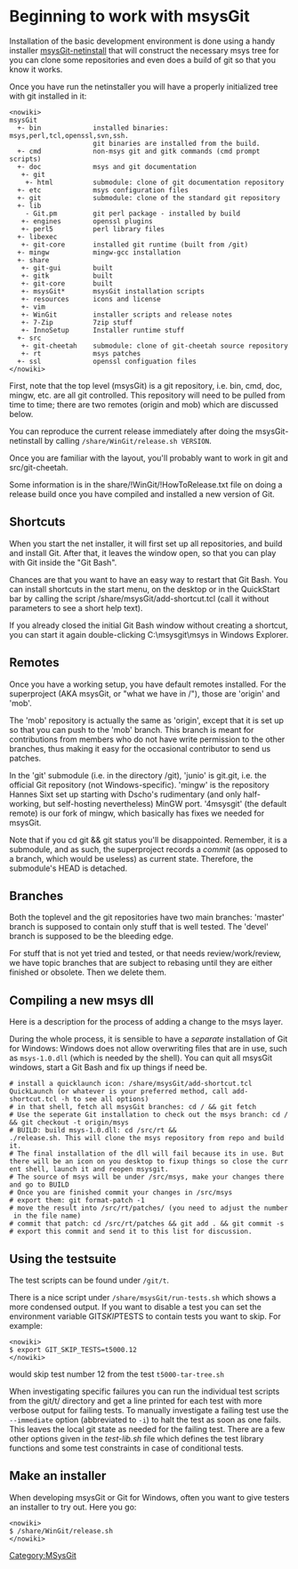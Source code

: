 <!-- #summary Working on msysGit -->

= Beginning to work with msysGit =

Installation of the basic development environment is done using a handy installer [http://code.google.com/p/msysgit/downloads/list msysGit-netinstall] that will construct the necessary msys tree for you can clone some repositories and even does a build of
git so that you know it works.

Once you have run the netinstaller you will have a properly
initialized tree with git installed in it:

<pre><nowiki>
msysGit
  +- bin             installed binaries: msys,perl,tcl,openssl,svn,ssh.
                     git binaries are installed from the build.
  +- cmd             non-msys git and gitk commands (cmd prompt scripts)
  +- doc             msys and git documentation
   +- git
    +- html          submodule: clone of git documentation repository
  +- etc             msys configuration files
  +- git             submodule: clone of the standard git repository
  +- lib
    - Git.pm         git perl package - installed by build
   +- engines        openssl plugins
   +- perl5          perl library files
  +- libexec
   +- git-core       installed git runtime (built from /git)
  +- mingw           mingw-gcc installation
  +- share
   +- git-gui        built
   +- gitk           built
   +- git-core       built
   +- msysGit*       msysGit installation scripts
   +- resources      icons and license
   +- vim
   +- WinGit         installer scripts and release notes
   +- 7-Zip          7zip stuff
   +- InnoSetup      Installer runtime stuff
  +- src
   +- git-cheetah    submodule: clone of git-cheetah source repository
   +- rt             msys patches
  +- ssl             openssl configuation files
</nowiki></pre>

First, note that the top level (msysGit) is a git repository, i.e. bin, cmd, doc, mingw, etc. are all git controlled.  This repository will need to be pulled from time to time; there are two remotes (origin and mob) which are discussed below.

You can reproduce the current release immediately after doing the msysGit-netinstall by calling <code>/share/WinGit/release.sh VERSION</code>.

Once you are familiar with the layout, you'll probably want to work in git and src/git-cheetah.

Some information is in the share/!WinGit/!HowToRelease.txt file on doing
a release build once you have compiled and installed a new version of Git.

== Shortcuts ==

When you start the net installer, it will first set up all repositories, and build and install Git.  After that, it leaves the window open, so that you can play with Git inside the "Git Bash".

Chances are that you want to have an easy way to restart that Git Bash.  You can install shortcuts in the start menu, on the desktop or in the QuickStart bar by calling the script /share/msysGit/add-shortcut.tcl (call it without parameters to see a short help text).

If you already closed the initial Git Bash window without creating a shortcut, you can start it again double-clicking C:\msysgit\msys in Windows Explorer.

== Remotes ==

Once you have a working setup, you have default remotes installed.  For the superproject (AKA msysGit, or "what we have in /"), those are 'origin' and 'mob'.

The 'mob' repository is actually the same as 'origin', except that it is set up so that you can push to the 'mob' branch.  This branch is meant for contributions from members who do not have write permission to the other branches, thus making it easy for the occasional contributor to send us patches.

In the 'git' submodule (i.e. in the directory /git), 'junio' is git.git, i.e. the official Git repository (not Windows-specific).  'mingw' is the repository Hannes Sixt set up starting with Dscho's rudimentary (and only half-working, but self-hosting nevertheless) MinGW port.  '4msysgit' (the default remote) is our fork of mingw, which 
basically has fixes we needed for msysGit.

Note that if you cd git && git status you'll be disappointed.  Remember, it is a submodule, and as such, the superproject records a ''commit'' (as opposed to a branch, which would be useless) as current state.  Therefore, the submodule's HEAD is detached.

== Branches ==

Both the toplevel and the git repositories have two main branches: 'master' branch is supposed to contain only stuff that is well tested.  The 'devel' branch is supposed to be the bleeding edge.

For stuff that is not yet tried and tested, or that needs review/work/review, we have topic branches that are subject to rebasing until they are either finished or obsolete.  Then we delete them.


== Compiling a new msys dll ==
Here is a description for the process of adding a change to the msys layer. 

During the whole process, it is sensible to have a ''separate'' installation 
of Git for Windows: Windows does not allow overwriting files 
that are in use, such as <code>msys-1.0.dll</code> (which is needed by the shell).  You 
can quit all msysGit windows, start a Git Bash and fix up things if need 
be.

 # install a quicklaunch icon: <code>/share/msysGit/add-shortcut.tcl QuickLaunch</code> (or whatever is your preferred method, call <code>add-shortcut.tcl -h</code> to see all options) 
 # in that shell, fetch all msysGit branches: <code>cd / && git fetch</code> 
 # Use the seperate Git installation to check out the msys branch: <code>cd / && git checkout -t origin/msys</code> 
 # BUILD: build msys-1.0.dll: <code>cd /src/rt && ./release.sh</code>. This will clone the msys repository from repo and build it.
 # The final installation of the dll will fail because its in use. But there will be an icon on you desktop to fixup things so close the current shell, launch it and reopen msysgit.
 # The source of msys will be under <code>/src/msys</code>, make your changes there and go to BUILD
 # Once you are finished commit your changes in <code>/src/msys</code> 
 # export them: <code>git format-patch -1</code> 
 # move the result into <code>/src/rt/patches/</code> (you need to adjust the number in the file name) 
 # commit that patch: <code>cd /src/rt/patches && git add . && git commit -s</code> 
 # export this commit and send it to this list for discussion.

== Using the testsuite ==

The test scripts can be found under <code>/git/t</code>.

There is a nice script under <code>/share/msysGit/run-tests.sh</code> which shows a more condensed output. If you want to disable a test you can set the environment variable GIT''SKIP''TESTS to contain tests you want to skip. For example:

<pre><nowiki>
$ export GIT_SKIP_TESTS=t5000.12
</nowiki></pre>

would skip test number 12 from the test <code>t5000-tar-tree.sh</code>

When investigating specific failures you can run the individual test scripts from the git/t/ directory and get a line printed for each test with more verbose output for failing tests. To manually investigate a failing test use the <code>--immediate</code> option (abbreviated to <code>-i</code>) to halt the test as soon as one fails. This leaves the local git state as needed for the failing test. There are a few other options given in the ''test-lib.sh'' file which defines the test library functions and some test constraints in case of conditional tests.

== Make an installer ==

When developing msysGit or Git for Windows, often you want to give testers an installer to try out. Here you go:

<pre><nowiki>
$ /share/WinGit/release.sh
</nowiki></pre>

[[Category:MSysGit]]